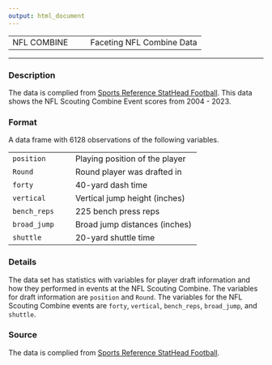 ```yaml
---
output: html_document
---
```



| | |
| :----------------------------- | -----------------------------------------------------------: |
| NFL COMBINE                    |Faceting NFL Combine Data|

---

### Description

The data is complied from [Sports Reference StatHead Football](https://stathead.com/football/nfl-combine-results.cgi){target="_blank"}. This data shows the NFL Scouting Combine Event scores from 2004 - 2023.

### Format

A data frame with 6128 observations of the following variables.

| | |
| :----------------------------- | :----------------------------------------------------------- |
| `position`| Playing position of the player
| `Round`| Round player was drafted in
| `forty`| 40-yard dash time
| `vertical`| Vertical jump height (inches)
| `bench_reps`| 225 bench press reps
| `broad_jump`| Broad jump distances (inches)
| `shuttle`| 20-yard shuttle time

### Details

The data set has statistics with variables for player draft information and how they performed in events at the NFL Scouting Combine. The variables for draft information are `position` and `Round`. The variables for the NFL Scouting Combine events are `forty`, `vertical`, `bench_reps`, `broad_jump`, and `shuttle`.

### Source

The data is complied from [Sports Reference StatHead Football](https://stathead.com/football/nfl-combine-results.cgi){target="_blank"}.

